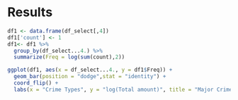# Results
```r
df1 <- data.frame(df_select[,4])
df1['count'] <- 1
df1<- df1 %>%
  group_by(df_select...4.) %>%
  summarize(Freq = log(sum(count),2))

ggplot(df1, aes(x = df_select...4., y = df1$Freq)) +
  geom_bar(position = "dodge",stat = "identity") +
  coord_flip() +
  labs(x = "Crime Types", y = "log(Total amount)", title = "Major Crimes in NYC")

```


